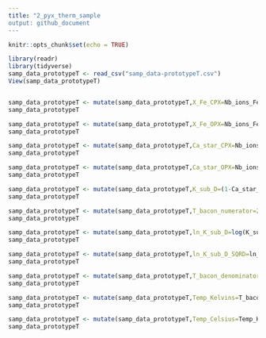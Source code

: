 ```yaml
---
title: "2_pyx_therm_sample
output: github_document
---
```


```r
knitr::opts_chunk$set(echo = TRUE)
```

```r
library(readr)
library(tidyverse)
samp_data_prototypeT <- read_csv("samp_data-prototypeT.csv")
View(samp_data_prototypeT)


samp_data_prototypeT <- mutate(samp_data_prototypeT,X_Fe_CPX=Nb_ions_Fe_CPX/(Nb_ions_Fe_CPX+Nb_ions_Mg_CPX)) 
samp_data_prototypeT

samp_data_prototypeT <- mutate(samp_data_prototypeT,X_Fe_OPX=Nb_ions_Fe_OPX/(Nb_ions_Fe_OPX+Nb_ions_Mg_OPX))
samp_data_prototypeT

samp_data_prototypeT <- mutate(samp_data_prototypeT,Ca_star_CPX=Nb_ions_Ca_CPX/(1-Nb_ions_Na_CPX))
samp_data_prototypeT

samp_data_prototypeT <- mutate(samp_data_prototypeT,Ca_star_OPX=Nb_ions_Ca_OPX/(1-Nb_ions_Na_OPX))
samp_data_prototypeT

samp_data_prototypeT <- mutate(samp_data_prototypeT,K_sub_D=(1-Ca_star_CPX)/(1-Ca_star_OPX))
samp_data_prototypeT

samp_data_prototypeT <- mutate(samp_data_prototypeT,T_bacon_numerator=23664+(24.9+(126.3*X_Fe_CPX)))
samp_data_prototypeT 

samp_data_prototypeT <- mutate(samp_data_prototypeT,ln_K_sub_D=log(K_sub_D))
samp_data_prototypeT

samp_data_prototypeT <- mutate(samp_data_prototypeT,ln_K_sub_D_SQRD=ln_K_sub_D^2)
samp_data_prototypeT

samp_data_prototypeT <- mutate(samp_data_prototypeT,T_bacon_denominator=13.38+ln_K_sub_D_SQRD+(11.59*X_Fe_OPX))
samp_data_prototypeT

samp_data_prototypeT <- mutate(samp_data_prototypeT,Temp_Kelvins=T_bacon_numerator/T_bacon_denominator)
samp_data_prototypeT

samp_data_prototypeT <- mutate(samp_data_prototypeT,Temp_Celsius=Temp_Kelvins-273.15)
samp_data_prototypeT




```

